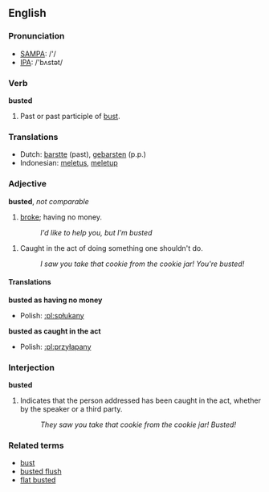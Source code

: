 ==English==

===Pronunciation===
*[[w:SAMPA|SAMPA]]: /'/
*[[w:IPA|IPA]]: /'bʌstət/

===Verb===
'''busted'''

# Past or past participle of [[bust]].

===Translations===
*Dutch: [[barstte]] (past), [[gebarsten]] (p.p.)
*Indonesian: [[letus|meletus]], [[letup|meletup]]

===Adjective===
'''busted''', ''not comparable''

# {{cattag|Slang}} [[broke]]; having no money.
#: ''I'd like to help you, but I'm busted''
<!-- Also used in present tense, as "I'm going to bust that drug dealer," but the past participle
is taking on a life of its own.  In particular, it can combine with "so", as in "you're so busted", but then again, I've also heard "you're so fired".  This is probably really a special usage of so, treating any past participle as an adjective for special flavor -->
# {{slang}} Caught in the act of doing something one shouldn't do.
#: ''I saw you take that cookie from the cookie jar!  You're busted!''

====Translations====
'''busted as having no money'''
{{top}}
*Polish: [[:pl:spłukany]]
{{bottom}}

'''busted as caught in the act'''
{{top}}
*Polish: [[:pl:przyłapany]]
{{bottom}}

===Interjection===
'''busted'''

# Indicates that the person addressed has been caught in the act, whether by the speaker or a third party.
#: ''They saw you take that cookie from the cookie jar!  Busted!''

===Related terms===
*[[bust]]
*[[busted flush]]
*[[flat busted]]